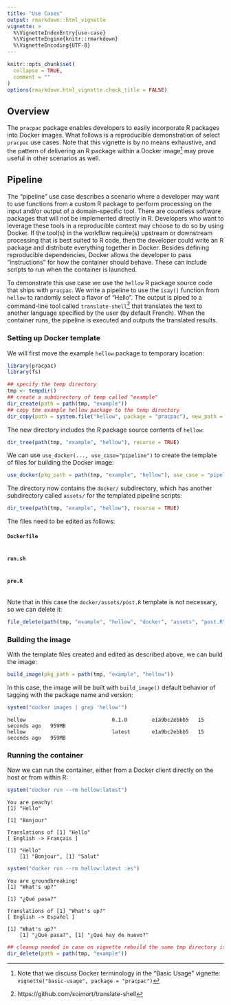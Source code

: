 ```yaml
---
title: "Use Cases"
output: rmarkdown::html_vignette
vignette: >
  %\VignetteIndexEntry{use-case}
  %\VignetteEngine{knitr::rmarkdown}
  %\VignetteEncoding{UTF-8}
---
```


```r
knitr::opts_chunk$set(
  collapse = TRUE,
  comment = ""
)
options(rmarkdown.html_vignette.check_title = FALSE)
```

## Overview

The `pracpac` package enables developers to easily incorporate R packages into Docker images. What follows is a reproducible demonstration of select `pracpac` use cases. Note that this vignette is by no means exhaustive, and the pattern of delivering an R package within a Docker image[^terminology] may prove useful in other scenarios as well.

[^terminology]: Note that we discuss Docker terminology in the "Basic Usage" vignette: `vignette("basic-usage", package = "pracpac")`

## Pipeline

The "pipeline" use case describes a scenario where a developer may want to use functions from a custom R package to perform processing on the input and/or output of a domain-specific tool. There are countless software packages that will not be implemented directly in R. Developers who want to leverage these tools in a reproducible context may choose to do so by using Docker. If the tool(s) in the workflow require(s) upstream or downstream processing that is best suited to R code, then the developer could write an R package and distribute everything together in Docker. Besides defining reproducible dependencies, Docker allows the developer to pass "instructions" for how the container should behave. These can include scripts to run when the container is launched.

To demonstrate this use case we use the `hellow` R package source code that ships with `pracpac`. We write a pipeline to use the `isay()` function from `hellow` to randomly select a flavor of "Hello". The output is piped to a command-line tool called `translate-shell`[^ts] that translates the text to another language specified by the user (by default French). When the container runs, the pipeline is executed and outputs the translated results.

[^ts]: https://github.com/soimort/translate-shell

### Setting up Docker template

We will first move the example `hellow` package to temporary location:

```r
library(pracpac)
library(fs)

## specify the temp directory
tmp <- tempdir()
## create a subdirectory of temp called "example"
dir_create(path = path(tmp, "example"))
## copy the example hellow package to the temp directory
dir_copy(path = system.file("hellow", package = "pracpac"), new_path = path(tmp, "example"))
```

The new directory includes the R package source contents of `hellow`:

```r
dir_tree(path(tmp, "example", "hellow"), recurse = TRUE)
```

We can use `use_docker(..., use_case="pipeline")` to create the template of files for building the Docker image:

```r
use_docker(pkg_path = path(tmp, "example", "hellow"), use_case = "pipeline")
```

The directory now contains the `docker/` subdirectory, which has another subdirectory called `assets/` for the templated pipeline scripts:

```r
dir_tree(path(tmp, "example", "hellow"), recurse = TRUE)
```

The files need to be edited as follows:

#### `Dockerfile`
```bash
```

#### `run.sh`

```bash
```

#### `pre.R`

```r
```

Note that in this case the `docker/assets/post.R` template is not necessary, so we can delete it:

```r
file_delete(path(tmp, "example", "hellow", "docker", "assets", "post.R"))

```

### Building the image

With the template files created and edited as described above, we can build the image:

```r
build_image(pkg_path = path(tmp, "example", "hellow"))
```

In this case, the image will be built with `build_image()` default behavior of tagging with the package name and version:


```r
system("docker images | grep 'hellow'")
```

```
hellow                            0.1.0        e1a9bc2ebbb5   15 seconds ago   959MB
hellow                            latest       e1a9bc2ebbb5   15 seconds ago   959MB
```

### Running the container

Now we can run the container, either from a Docker client directly on the host or from within R:

```r
system("docker run --rm hellow:latest")
```

```
You are peachy!
[1] "Hello"

[1] "Bonjour"

Translations of [1] "Hello"
[ English -> Français ]

[1] "Hello"
    [1] "Bonjour", [1] "Salut"
```

```r
system("docker run --rm hellow:latest :es")
```

```
You are groundbreaking!
[1] "What's up?"

[1] "¿Qué pasa?"

Translations of [1] "What's up?"
[ English -> Español ]

[1] "What's up?"
    [1] "¿Qué pasa?", [1] "¿Qué hay de nuevo?"
```

```r
## cleanup needed in case on vignette rebuild the same tmp directory is picked
dir_delete(path = path(tmp, "example"))
```


